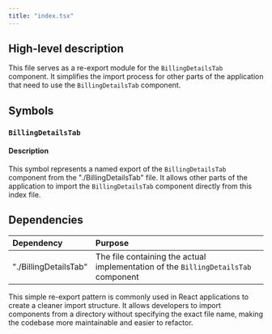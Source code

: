 ```yaml
---
title: "index.tsx"
---
```


## High-level description
This file serves as a re-export module for the `BillingDetailsTab` component. It simplifies the import process for other parts of the application that need to use the `BillingDetailsTab` component.

## Symbols

### `BillingDetailsTab`
#### Description
This symbol represents a named export of the `BillingDetailsTab` component from the "./BillingDetailsTab" file. It allows other parts of the application to import the `BillingDetailsTab` component directly from this index file.

## Dependencies
| Dependency | Purpose |
|:-----------|:--------|
| "./BillingDetailsTab" | The file containing the actual implementation of the `BillingDetailsTab` component |

This simple re-export pattern is commonly used in React applications to create a cleaner import structure. It allows developers to import components from a directory without specifying the exact file name, making the codebase more maintainable and easier to refactor.